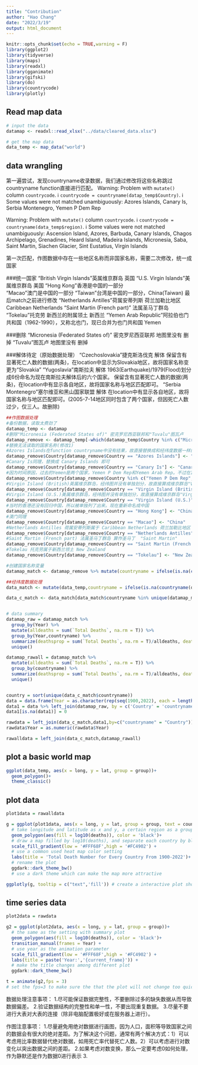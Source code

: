 ```yaml
---
title: "Contribution"
author: "Hao Chang"
date: "2022/3/19"
output: html_document
---
```


```r
knitr::opts_chunk$set(echo = TRUE,warning = F)
library(ggplot2)
library(tidyverse)
library(maps)
library(readxl)
library(gganimate)
library(gifski)
library(do)
library(countrycode)
library(plotly)
```

## Read map data
```r
# input the data
datamap <- readxl::read_xlsx("../data/cleared_data.xlsx")

# get the map data
data_temp <- map_data("world")
```

## data wrangling

第一遍尝试，发现countryname收录数据，我们通过修改将这些名称跳过countryname function直接进行匹配。
Warning: Problem with `mutate()` column `countrycode`.
ℹ `countrycode = countryname(datap_temp$Country)`.
ℹ Some values were not matched unambiguously: Azores Islands, Canary Is, Serbia Montenegro, Yemen P Dem Rep

Warning: Problem with `mutate()` column `countrycode`.
ℹ `countrycode = countryname(data_temp$region)`.
ℹ Some values were not matched unambiguously: Ascension Island, Azores, Barbuda, Canary Islands, Chagos Archipelago, Grenadines, Heard Island, Madeira Islands, Micronesia, Saba, Saint Martin, Siachen Glacier, Sint Eustatius, Virgin Islands

第一次匹配，作图数据中存在一些地区名称而非国家名称，需要二次修改，统一成国家

###统一国家
"British Virgin Islands"英属维京群岛 英国
"U.S. Virgin Islands"美属维京群岛 美国
"Hong Kong"香港是中国的一部分                       
"Macao"澳门是中国的一部分
"Taiwan"台湾是中国的一部分，China(Taiwan) 最后match之前进行修改
"Netherlands Antilles"荷属安蒂列斯 荷兰加勒比地区 Caribbean Netherlands
"Saint Martin (French part)" 法属圣马丁群岛
"Tokelau"托克劳 新西兰的附属领土 新西兰
"Yemen Arab Republic"阿拉伯也门共和国（1962-1990），又称北也门，现已合并为也门共和国 Yemen

###删除
"Micronesia (Federated States of)" 密克罗尼西亚联邦 地图里没有 删掉
"Tuvalu"图瓦卢 地图里没有 删掉

###解体待定（原始数据处理）
"Czechoslovakia"捷克斯洛伐克 解体
保留含有显著死亡人数的数据(两条)，在location中显示为Slovakia地区，故将国家名称变更为“Slovakia”
"Yugoslavia"南斯拉夫 解体 1963(Earthquake)/1979(Flood)划分成6份命名为现在南斯拉夫解体后的六个国家。
保留含有显著死亡人数的数据(两条)，在location中有显示各自地区，故将国家名称与地区匹配即可。
“Serbia Montenegro”塞尔维亚和黑山国家联盟 解体
在location中有显示各自地区，故将国家名称与地区匹配即可。(2005-7-14地区同时包含了两个国家，但因死亡人数过少，仅三人。故删除)

```r
##作图数据处理
#备份数据，读取太费劲了
datamap_temp <- datamap
#删除"Micronesia (Federated States of)" 密克罗尼西亚联邦和"Tuvalu"图瓦卢
datamap_remove <- datamap_temp[-which(datamap_temp$Country %in% c("Micronesia (Federated States of)","Tuvalu")),]
#替换无法读取的国家名称(修改1)
#Azores Islands在function countryname中没有结果，故直接替换成和经纬度数据一样的国家名称 Azores 即可
datamap_remove$Country[datamap_remove$Country == "Azores Islands"] <- "Azores"
#Canary Is同理，替换成 Canary Islands 即可
datamap_remove$Country[datamap_remove$Country == "Canary Is"] <- "Canary Islands"
#因为时间原因，过去的Yemen是两个国家，Yemen P Dem Rep和Yemen Arab Rep。不过在1990之后合并成了一个国家Yemen。经纬数据并没有之前细化的地图划分，所以直接合并替换成Yemen
datamap_remove$Country[datamap_remove$Country %in% c("Yemen P Dem Rep","Yemen Arab Rep")] <- "Yemen"
#Virgin Island (British)英属维京群岛，经纬图并没有单独划分，故直接算成维京群岛"Virgin Islands"
datamap_remove$Country[datamap_remove$Country == "Virgin Island (British)"] <- "Virgin Islands"
#Virgin Island (U.S.)美属维京群岛，经纬图并没有单独划分，故直接算成维京群岛"Virgin Islands"
datamap_remove$Country[datamap_remove$Country == "Virgin Island (U.S.)"] <- "Virgin Islands"
#当时的香港还没有回归中国，所以被单独列了出来。现在重新命名成中国
datamap_remove$Country[datamap_remove$Country == "Hong Kong"] <- "China"
#澳门同理
datamap_remove$Country[datamap_remove$Country == "Macao"] <- "China"
#Netherlands Antilles 荷属安蒂列斯属于 Caribbean Netherlands 荷兰加勒比地区 但是经纬图没有，故直接算成荷兰 "Netherlands"
datamap_remove$Country[datamap_remove$Country == "Netherlands Antilles"] <- "Netherlands"
#Saint Martin (French part) 法属圣马丁群岛 算作圣马丁  "Saint Martin"
datamap_remove$Country[datamap_remove$Country == "Saint Martin (French Part)"] <- "Saint Martin"
#Tokelau 托克劳属于新西兰领土 New Zealand
datamap_remove$Country[datamap_remove$Country == "Tokelau"] <- "New Zealand"
```

```r
#创建国家名称变量
datamap_match <- datamap_remove %>% mutate(countryname = ifelse(is.na(countryname(datamap_remove$Country)),datamap_remove$Country,countryname(datamap_remove$Country)))

##经纬度数据处理
data_match <- mutate(data_temp,countryname = ifelse(is.na(countryname(data_temp$region)),data_temp$region,countryname(data_temp$region)))

data_c_match <- data_match[data_match$countryname %in% unique(datamap_match$countryname),]


# data summary
datamap_raw = datamap_match %>%
  group_by(Year) %>%
  mutate(alldeaths = sum(`Total Deaths`, na.rm = T)) %>%
  group_by(Year,countryname) %>%
  summarize(deathsprop = sum(`Total Deaths`, na.rm = T)/alldeaths, deaths = sum(`Total Deaths`, na.rm = T)) %>%
  unique()

datamap_rawall = datamap_match %>%
  mutate(alldeaths = sum(`Total Deaths`, na.rm = T)) %>%
  group_by(countryname) %>%
  summarize(deathsprop = sum(`Total Deaths`, na.rm = T)/alldeaths, deaths = sum(`Total Deaths`, na.rm = T)) %>%
  unique()


country = sort(unique(data_c_match$countryname))
data = data.frame(Year = as.character(rep(seq(1900,2022), each = length(country))), Country = rep(country, 123))
data1 = data %>% left_join(datamap_raw, by = c('Country' = 'countryname', 'Year' = 'Year'))
data1[is.na(data1)] = 0

rawdata = left_join(data_c_match,data1,by=c("countryname" = "Country"))
rawdata$Year = as.numeric(rawdata$Year)

rawalldata = left_join(data_c_match,datamap_rawall)
```

## plot a basic world map
```r
ggplot(data_temp, aes(x = long, y = lat, group = group))+
  geom_polygon()+
  theme_classic()
```

## plot data
```r
plot1data = rawalldata

g = ggplot(plot1data, aes(x = long, y = lat, group = group, text = countryname))+ 
  # take longitude and latitude as x and y, a certain region as a group
  geom_polygon(aes(fill = log10(deaths)), color = 'black')+
  # draw a map filled by log10(deaths), and separate each country by black lines
  scale_fill_gradient(low = '#FFF68F',high = '#FC4902') +
  # use a common used heat map color setting
  labs(title = 'Total Death Number for Every Country From 1900-2022')+
  # rename the plot
  ggdark::dark_theme_bw()
  # use a dark theme which can make the map more attractive

ggplotly(g, tooltip = c("text",'fill')) # create a interactive plot shown it's name and death number
```

## time series data
```r
plot2data = rawdata

g2 = ggplot(plot2data, aes(x = long, y = lat, group = group))+ 
  # the same as the setting with summary plot
  geom_polygon(aes(fill = log10(deaths)), color = 'black')+
  transition_manual(frames = Year) +
  # use year as the animation parameter
  scale_fill_gradient(low = '#FFF68F',high = '#FC4902') +
  labs(title = paste('Year:','{current_frame}')) +
  # make the title changes among different plot
  ggdark::dark_theme_bw()

t = animate(g2,fps = 3)
# set the fps=3 to make sure the that the plot will not change too quickly
```

数据处理注意事项：
1.尽可能保证数据完整性，不要删除过多的缺失数据从而导致数据偏差。
2.验证数据结构的完整性和单一性，不要出现重复数据。
3.尽量不要进行大表对大表的连接（除非电脑配置极好或在服务器上进行）。

作图注意事项：
1.尽量避免用绝对数据进行画图，因为人口，面积等导致国家之间的数据会有很大的绝对差距。为了解决这个问题，通常有两个解决方式：1）可以考虑用比率数据替代绝对数据，如用死亡率代替死亡人数。2）可以考虑进行对数变化以突出数据之间的差距。
2.如果考虑对数变换，那么一定要考虑0如何处理，作为静默还是作为数据0进行表示
3.

